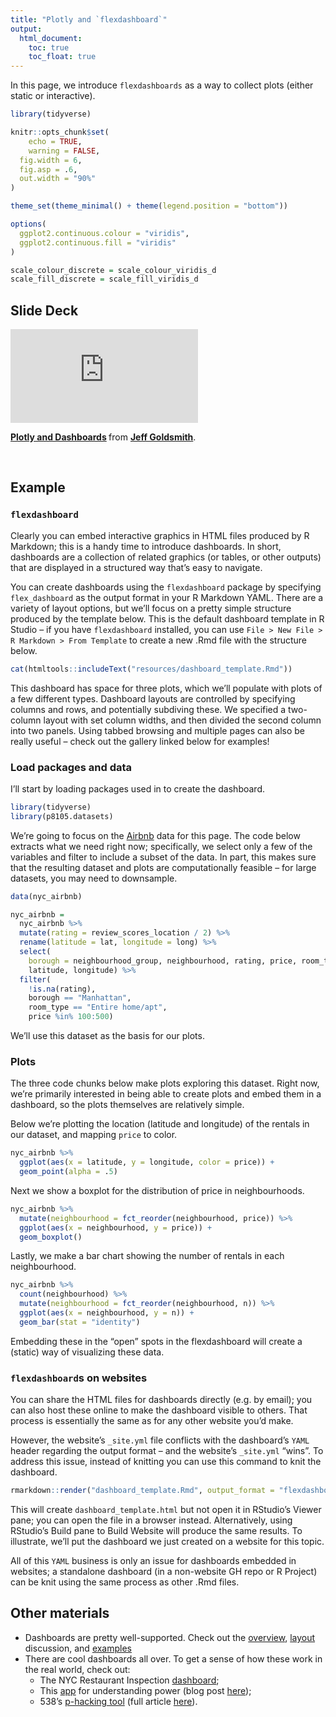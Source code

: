 ```yaml
---
title: "Plotly and `flexdashboard`"
output:
  html_document: 
    toc: true
    toc_float: true
---
```


In this page, we introduce `flexdashboards` as a way to collect plots (either static or interactive).


```r
library(tidyverse)

knitr::opts_chunk$set(
	echo = TRUE,
	warning = FALSE,
  fig.width = 6,
  fig.asp = .6,
  out.width = "90%"
)

theme_set(theme_minimal() + theme(legend.position = "bottom"))

options(
  ggplot2.continuous.colour = "viridis",
  ggplot2.continuous.fill = "viridis"
)

scale_colour_discrete = scale_colour_viridis_d
scale_fill_discrete = scale_fill_viridis_d
```

## Slide Deck

<div class="vid_container">
  <iframe 
    src="https://speakerdeck.com/player/d593b18900444bf48c2516233f961139"
    allowfullscreen 
    frameborder="0"
    class="video">
  </iframe>
</div>

<div style="margin-bottom:5px"> <strong> <a href="https://speakerdeck.com/jeffgoldsmith/aphrea-workshop-dashboards" title="Dashboards" target="_blank">Plotly and Dashboards</a> </strong> from <strong><a href="https://speakerdeck.com/jeffgoldsmith" target="_blank">Jeff Goldsmith</a></strong>. </div><br>

## Example

### `flexdashboard`

Clearly you can embed interactive graphics in HTML files produced by R Markdown; this is a handy time to introduce dashboards. In short, dashboards are a collection of related graphics (or tables, or other outputs) that are displayed in a structured way that's easy to navigate. 

You can create dashboards using the `flexdashboard` package by specifying `flex_dashboard` as the output format in your R Markdown YAML. There are a variety of layout options, but we'll focus on a pretty simple structure produced by the template below. This is the default dashboard template in R Studio -- if you have `flexdashboard` installed, you can use `File > New File > R Markdown > From Template` to create a new .Rmd file with the structure below.

```r
cat(htmltools::includeText("resources/dashboard_template.Rmd"))
```

This dashboard has space for three plots, which we'll populate with plots of a few different types. Dashboard layouts are controlled by specifying columns and rows, and potentially subdiving these. We specified a two-column layout with set column widths, and then divided the second column into two panels. Using tabbed browsing and multiple pages can also be really useful -- check out the gallery linked below for examples!

### Load packages and data

I'll start by loading packages used in to create the dashboard. 

```r
library(tidyverse)
library(p8105.datasets)
```

We're going to focus on the [Airbnb](dataset_airbnb.html) data for this page. The code below extracts what we need right now; specifically, we select only a few of the variables and filter to include a subset of the data. In part, this makes sure that the resulting dataset and plots are computationally feasible -- for large datasets, you may need to downsample.

```r
data(nyc_airbnb)

nyc_airbnb = 
  nyc_airbnb %>% 
  mutate(rating = review_scores_location / 2) %>%
  rename(latitude = lat, longitude = long) %>%
  select(
    borough = neighbourhood_group, neighbourhood, rating, price, room_type,
    latitude, longitude) %>%
  filter(
    !is.na(rating), 
    borough == "Manhattan",
    room_type == "Entire home/apt",
    price %in% 100:500)
```

We'll use this dataset as the basis for our plots. 

### Plots

The three code chunks below make plots exploring this dataset. Right now, we're primarily interested in being able to create plots and embed them in a dashboard, so the plots themselves are relatively simple. 

Below we're plotting the location (latitude and longitude) of the rentals in our dataset, and mapping `price` to color. 

```r
nyc_airbnb %>%
  ggplot(aes(x = latitude, y = longitude, color = price)) + 
  geom_point(alpha = .5)
```

Next we show a boxplot for the distribution of price in neighbourhoods.

```r
nyc_airbnb %>% 
  mutate(neighbourhood = fct_reorder(neighbourhood, price)) %>% 
  ggplot(aes(x = neighbourhood, y = price)) + 
  geom_boxplot()
```

Lastly, we make a bar chart showing the number of rentals in each neighbourhood. 

```r
nyc_airbnb %>% 
  count(neighbourhood) %>% 
  mutate(neighbourhood = fct_reorder(neighbourhood, n)) %>% 
  ggplot(aes(x = neighbourhood, y = n)) + 
  geom_bar(stat = "identity")
```

Embedding these in the "open" spots in the flexdashboard will create a (static) way of visualizing these data. 

### `flexdashboard`s on websites

You can share the HTML files for dashboards directly (e.g. by email); you can also host these online to make the dashboard visible to others. That process is essentially the same as for any other website you'd make. 

However, the website's `_site.yml` file conflicts with the dashboard's `YAML` header regarding the output format -- and the website's `_site.yml` "wins". To address this issue, instead of knitting you can use this command to knit the dashboard.

```r
rmarkdown::render("dashboard_template.Rmd", output_format = "flexdashboard::flex_dashboard")
```

This will create `dashboard_template.html` but not open it in RStudio's Viewer pane; you can open the file in a browser instead. Alternatively, using RStudio's Build pane to Build Website will produce the same results. To illustrate, we'll put the dashboard we just created on a website for this topic. 

All of this `YAML` business is only an issue for dashboards embedded in websites; a standalone dashboard (in a non-website GH repo or R Project) can be knit using the same process as other .Rmd files. 


## Other materials

* Dashboards are pretty well-supported. Check out the [overview](https://pkgs.rstudio.com/flexdashboard/articles/flexdashboard.html), [layout](https://pkgs.rstudio.com/flexdashboard/articles/layouts.html) discussion, and [examples](https://pkgs.rstudio.com/flexdashboard/articles/examples.html)
* There are cool dashboards all over. To get a sense of how these work in the real world, check out: 
    * The NYC Restaurant Inspection [dashboard](https://data.cityofnewyork.us/Health/DOHMH-New-York-City-Restaurant-Inspection-Results/rs6k-p7g6);
    * This [app](https://juliasilge.shinyapps.io/power-app/) for understanding power (blog post [here](https://juliasilge.com/blog/ab-testing/));
    * 538's [p-hacking tool](https://projects.fivethirtyeight.com/p-hacking/index.html?initialWidth=1024&childId=phacking&parentTitle=Science%20Isn’t%20Broken%20%7C%20FiveThirtyEight&parentUrl=https%3A%2F%2Ffivethirtyeight.com%2Ffeatures%2Fscience-isnt-broken%2F) (full article [here](https://fivethirtyeight.com/features/science-isnt-broken/#part3)).

